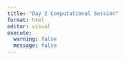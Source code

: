 ```yaml
---
title: "Day 2 Computational Session"
format: html
editor: visual
execute:
  warning: false
  message: false
---
```


## 
